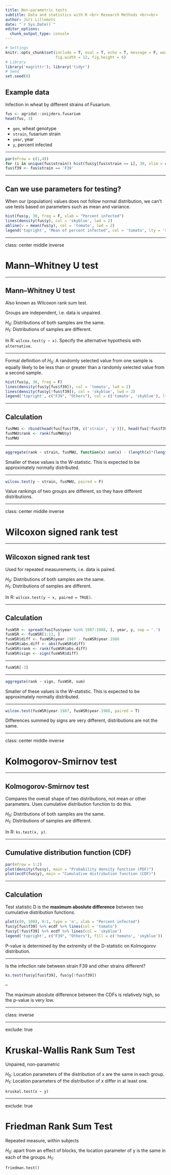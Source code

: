 ```yaml
---
title: Non-parametric tests
subtitle: Data and statistics with R <br> Research Methods <br><br>
author: Jüri Lillemets
date: "`r Sys.Date()`"
editor_options: 
  chunk_output_type: console
---
```


```r
# Settings
knitr::opts_chunk$set(include = T, eval = T, echo = T, message = F, warning = T, error = T, 
                      fig.width = 12, fig.height = 6)
# Library
library('magrittr'); library('tidyr')
# Seed
set.seed(0)
```

## Example data

Infection in wheat by different strains of Fusarium. 

```r
fus <- agridat::snijders.fusarium
head(fus, 3)
```

- `gen`, wheat genotype
- `strain`, fusarium strain
- `year`, year
- `y`, percent infected

---

```r
par(mfrow = c(1,4))
for (i in unique(fus$strain)) hist(fus$y[fus$strain == i], 30, xlim = c(0,70), main = i)
fus$f39 <- fus$strain == 'F39'
```

---

## Can we use parameters for testing?

When our (population) values does not follow normal distribution, we can't use tests based on parameters such as mean and variance. 

```r
hist(fus$y, 30, freq = F, xlab = "Percent infected")
lines(density(fus$y), col = 'skyblue', lwd = 2)
abline(v = mean(fus$y), col = 'tomato', lwd = 2)
legend('topright', "Mean of percent infected", col = 'tomato', lty = 'solid')
```

---

class: center middle inverse

# Mann–Whitney U test

---

## Mann–Whitney U test

Also known as Wilcoxon rank sum test.

Groups are independent, i.e. data is unpaired.

$H_{0}$: Distributions of both samples are the same.  
$H_{1}$: Distributions of samples are different.

In R: `wilcox.test(y ~ x)`. Specify the alternative hypothesis with `alternative`.

---

Formal definition of $H_{0}$: A randomly selected value from one sample is equally likely to be less than or greater than a randomly selected value from a second sample.

``` r
hist(fus$y, 30, freq = F)
lines(density(fus$y[fus$f39]), col = 'tomato', lwd = 2)
lines(density(fus$y[!fus$f39]), col = 'skyblue', lwd = 2)
legend('topright', c("F39", "Others"), col = c('tomato', 'skyblue'), lty = 'solid')
```

---

## Calculation

```r
fusMWU <- rbind(head(fus[fus$f39, c('strain', 'y')]), head(fus[!fus$f39, c('strain', 'y')]))
fusMWU$rank <- rank(fusMWU$y)
fusMWU
```

---

``` r
aggregate(rank ~ strain, fusMWU, function(x) sum(x) - (length(x)*(length(x)+1))/2)
```

Smaller of these values is the W-statistic. This is expected to be approximately normally distributed.

---

```r
wilcox.test(y ~ strain, fusMWU, paired = F)
```

Value rankings of two groups are different, so they have different distributions.

---

class: center middle inverse

# Wilcoxon signed rank test

---

## Wilcoxon signed rank test

Used for repeated measurements, i.e. data is paired.

$H_{0}$: Distributions of both samples are the same.  
$H_{1}$: Distributions of samples are different.

In R: `wilcox.test(y ~ x, paired = TRUE)`.

---

## Calculation

```r
fusWSR <- spread(fus[fus$year %in% 1987:1988, ], year, y, sep = '.')
fusWSR <- fusWSR[1:12, ]
fusWSR$diff <- fusWSR$year.1987 - fusWSR$year.1988
fusWSR$abs.diff <- abs(fusWSR$diff)
fusWSR$rank <- rank(fusWSR$abs.diff)
fusWSR$sign <- sign(fusWSR$diff)
```

---

``` r
fusWSR[-3]
```

---

```r
aggregate(rank ~ sign, fusWSR, sum)
```

Smaller of these values is the W-statistic. This is expected to be approximately normally distributed.

---

```r
wilcox.test(fusWSR$year.1987, fusWSR$year.1988, paired = T)
```

Differences summed by signs are very different, distributions are not the same.

---

class: center middle inverse

# Kolmogorov-Smirnov test

---

## Kolmogorov-Smirnov test

Compares the overall shape of two distributions, not mean or other parameters. Uses cumulative distribution function to do this.

$H_{0}$: Distributions of both samples are the same.  
$H_{1}$: Distributions of samples are different.

In R: `ks.test(x, y)`.

---

## Cumulative distribution function (CDF)

```r
par(mfrow = 1:2)
plot(density(fus$y), main = "Probability density function (PDF)")
plot(ecdf(fus$y), main = "Cumulative distribution function (CDF)")
```

---

## Calculation

Test statistic D is the **maximum aboslute difference** between two cumulative distribution functions.

```r
plot(c(0, 100), 0:1, type = 'n', xlab = "Percent infected")
fus$y[fus$f39] %>% ecdf %>% lines(col = 'tomato')
fus$y[!fus$f39] %>% ecdf %>% lines(col = 'skyblue')
legend('topright', c("F39", "Others"), fill = c('tomato', 'skyblue'))
```

P-value is determined by the extremity of the D-statistic on Kolmogorov distribution.

---

Is the infection rate between strain F39 and other strains different?

```r
ks.test(fus$y[fus$f39], fus$y[!fus$f39])
```

--

The maximum aboslute difference between the CDFs is relatively high, so the p-value is very low.

---

class: inverse

---

exclude: true

# Kruskal-Wallis Rank Sum Test

Unpaired, non-parametric

$H_{0}$: Location parameters of the distribution of x are the same in each group.
$H_{1}$: Location parameters of the distribution of x differ in at least one.

`kruskal.test(x ~ y)`

---

exclude: true

# Friedman Rank Sum Test

Repeated measure, within subjects

$H_{0}$: apart from an effect of blocks, the location parameter of y is the same in each of the groups.
$H_{1}$:

`friedman.test()`
